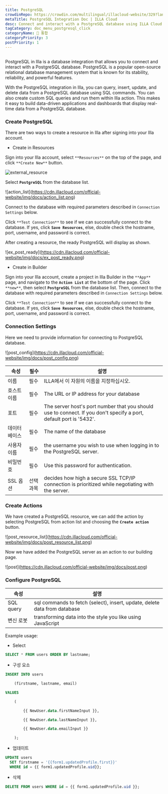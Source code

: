 ```yaml
---
title: PostgreSQL
crowdinRepo: https://crowdin.com/multilingual/illacloud-website/329?languages=en&filter=basic&value=0
metaTitle: PostgreSQL Integration Doc | ILLA Cloud
desc: Connect and interact with a PostgreSQL database using ILLA Cloud. Create apps that can query, manipulate, and visualize data. Automate and optimize data workflows.
tagCategory: doc_menu_postgresql_click
categoryName: 🔨 통합
categoryPriority: 3
postPriority: 1
---
```


## <h2 hidden>What is PostgreSQL?</h2>

PostgreSQL in Illa is a database integration that allows you to connect and interact with a PostgreSQL database. PostgreSQL is a popular open-source relational database management system that is known for its stability, reliability, and powerful features.

With the PostgreSQL integration in Illa, you can query, insert, update, and delete data from a PostgreSQL database using SQL commands. You can also create custom SQL queries and run them within Illa action. This makes it easy to build data-driven applications and dashboards that display real-time data from a PostgreSQL database.

### Create PostgreSQL

There are two ways to create a resource in Illa after signing into your Illa account.

-   Create in Resources

Sign into your Illa account, select `**Resources**` on the top of the page, and click `**Create New**` button.

![external_resource](https://cdn.illacloud.com/official-website/img/docs/external_resource.png)

Select **`PostgreSQL`** from the database list.

![action_list]\(https://cdn.illacloud.com/official-website/img/docs/action_list.png)

Connect to the database with required parameters described in `Connection Settings` below.

Click `**Test Connection**` to see if we can successfully connect to the database. If yes, click **`Save Resources`**, else, double check the hostname, port, username, and password is correct.

After creating a resource, the ready PostgreSQL will display as shown.

![ex_post_ready]\(https://cdn.illacloud.com/official-website/img/docs/ex_post_ready.png)

-   Create in Builder

Sign into your Illa account, create a project in Illa Builder in the `**App**` page, and navigate to the **`Action List`** at the bottom of the page. Click `**new**`, then select **`PostgreSQL`** from the database list. Then, connect to the database with required parameters described in `Connection Settings` below.

Click `**Test Connection**` to see if we can successfully connect to the database. If yes, click **`Save Resources`**, else, double check the hostname, port, username, and password is correct.

### Connection Settings

Here we need to provide information for connecting to PostgreSQL database.

![post_config]\(https://cdn.illacloud.com/official-website/img/docs/post_config.png)

| 속성         | 필수    | 설명                                                                                                                 |
| ---------- | ----- | ------------------------------------------------------------------------------------------------------------------ |
| 이름         | 필수    | ILLA에서 이 자원의 이름을 지정하십시오.                                                                                           |
| 호스트 이름     | 필수    | The URL or IP address for your database                                                                            |
| 포트         | 필수    | The server host's port number that you should use to connect. If you don't specify a port, default port is '5432'. |
| 데이터 베이스    | 필수    | The name of the database                                                                                           |
| 사용자 이름     | 필수    | the username you wish to use when logging in to the PostgreSQL server.                                             |
| 비밀번호       | 필수    | Use this password for authentication.                                                                              |
| SSL 옵션     | 선택 과목 | decides how high a secure SSL TCP/IP connection is prioritized while negotiating with the server.                  |

### Create Actions

We have created a PostgreSQL resource, we can add the action by selecting PostgreSQL from action list and choosing the **`Create action`** button.

![post_resource_list]\(https://cdn.illacloud.com/official-website/img/docs/post_resource_list.png)

Now we have added the PostgreSQL server as an action to our building page.

![post]\(https://cdn.illacloud.com/official-website/img/docs/post.png)

### Configure PostgreSQL

| 속성          | 설명                                                                        |
| ----------- | ------------------------------------------------------------------------- |
| SQL query   | sql commands to fetch (select), insert, update, delete data from database |
| 변신 로봇       | transforming data into the style you like using JavaScript                |

Example usage:

-   Select

```sql
SELECT * FROM users ORDER BY lastname;
```

-   구성 요소

```sql
INSERT INTO users

	(firstname, lastname, email)

VALUES

	(

		{{ NewUser.data.firstNameInput }},

		{{ NewUser.data.lastNameInput }},

		{{ NewUser.data.emailInput }}

	);
```

-   업데이트

```sql
UPDATE users
  SET firstname = '{{form1.updatedProfile.first}}'
  WHERE id = {{ form1.updatedProfile.uid}};
```

-   삭제

```sql
DELETE FROM users WHERE id = {{ form1.updatedProfile.uid }};
```
